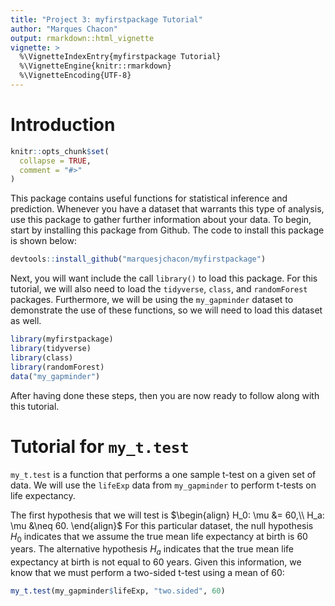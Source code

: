 ---
title: "Project 3: myfirstpackage Tutorial"
author: "Marques Chacon"
output: rmarkdown::html_vignette
vignette: >
  %\VignetteIndexEntry{myfirstpackage Tutorial}
  %\VignetteEngine{knitr::rmarkdown}
  %\VignetteEncoding{UTF-8}
---

# Introduction
```{r, include = FALSE}
knitr::opts_chunk$set(
  collapse = TRUE,
  comment = "#>"
)
```

This package contains useful functions for statistical inference and prediction. Whenever you have a dataset that warrants this type of analysis, use this package to gather further information about your data. To begin, start by installing this package from Github. The code to install this package is shown below:
```{r, eval = FALSE}
devtools::install_github("marquesjchacon/myfirstpackage")
```

Next, you will want include the call `library()` to load this package. For this tutorial, we will also need to load the `tidyverse`, `class`, and `randomForest` packages. Furthermore, we will be using the `my_gapminder` dataset to demonstrate the use of these functions, so we will need to load this dataset as well.
```{r setup, warning = FALSE, message = FALSE}
library(myfirstpackage)
library(tidyverse)
library(class)
library(randomForest)
data("my_gapminder")
```

After having done these steps, then you are now ready to follow along with this tutorial.

# Tutorial for `my_t.test`

`my_t.test` is a function that performs a one sample t-test on a given set of data. We will use the `lifeExp` data from `my_gapminder` to perform t-tests on life expectancy.

The first hypothesis that we will test is $\begin{align}
  H_0: \mu &= 60,\\
  H_a: \mu &\neq 60.
  \end{align}$
For this particular dataset, the null hypothesis $H_0$ indicates that we assume the true mean life expectancy at birth is 60 years. The alternative hypothesis $H_a$ indicates that the true mean life expectancy at birth is not equal to 60 years. Given this information, we know that we must perform a two-sided t-test using a mean of 60:
```{r}
my_t.test(my_gapminder$lifeExp, "two.sided", 60)
```
